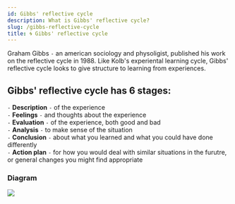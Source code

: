 ```yaml
---
id: Gibbs' reflective cycle
description: What is Gibbs' reflective cycle?
slug: /gibbs-reflective-cycle
title: 🌀 Gibbs' reflective cycle
---
```


Graham Gibbs `-` an american sociology and physoligist, published his work on the reflective cycle in 1988. Like Kolb's experiental learning cycle, Gibbs' reflective cycle looks to give structure to learning from experiences. <br />

## Gibbs' reflective cycle has 6 stages:
` - ` **Description** <code className="pinknumbercode">-</code> of the experience <br />
` - ` **Feelings** <code className="pinknumbercode">-</code> and thoughts about the experience <br />
` - ` **Evaluation** <code className="pinknumbercode">-</code> of the experience, both good and bad <br />
` - ` **Analysis** <code className="pinknumbercode">-</code> to make sense of the situation <br />
` - ` **Conclusion** <code className="pinknumbercode">-</code> about what you learned and what you could have done differently <br />
` - ` **Action plan** <code className="pinknumbercode">-</code> for how you would deal with similar situations in the furutre, or general changes you might find appropriate <br />

### Diagram

![](/img/gibbs.png)